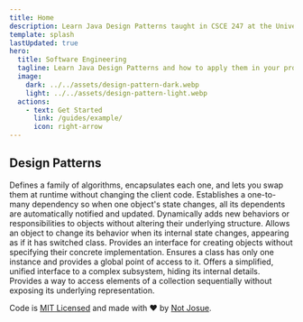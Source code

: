 ```yaml
---
title: Home
description: Learn Java Design Patterns taught in CSCE 247 at the University of South Carolina.
template: splash
lastUpdated: true
hero:
  title: Software Engineering
  tagline: Learn Java Design Patterns and how to apply them in your projects.
  image:
    dark: ../../assets/design-pattern-dark.webp
    light: ../../assets/design-pattern-light.webp
  actions:
    - text: Get Started
      link: /guides/example/
      icon: right-arrow
---
```



<h2 class="my-16">Design Patterns</h2>

<CardGrid stagger>
	<Card title="Strategy Design Pattern" icon="seti:notebook">
		Defines a family of algorithms, encapsulates each one, and lets you swap them at runtime without changing the client code.
	</Card>
	<Card title="Observer Design Pattern" icon="magnifier">
		Establishes a one-to-many dependency so when one object's state changes, all its dependents are automatically notified and updated.
	</Card>
	<Card title="Decorator Design Pattern" icon="seti:stylelint">
		Dynamically adds new behaviors or responsibilities to objects without altering their underlying structure.
	</Card>
	<Card title="State Design Pattern" icon="homebrew">
		Allows an object to change its behavior when its internal state changes, appearing as if it has switched class.
	</Card>
	<Card title="Factory Design Pattern" icon="seti:bicep">
		Provides an interface for creating objects without specifying their concrete implementation.
	</Card>
	<Card title="Singleton Design Pattern" icon="laptop">
		Ensures a class has only one instance and provides a global point of access to it.
	</Card>
	<Card title="Facade Design Pattern" icon="seti:ignored">
		Offers a simplified, unified interface to a complex subsystem, hiding its internal details.
	</Card>
	<Card title="Iterator Design Pattern" icon="random">
		Provides a way to access elements of a collection sequentially without exposing its underlying representation.
	</Card>
</CardGrid>

<footer class="mt-32">
	<p class="text-center text-sm text-muted-foreground">
		Code is <a aria-label="view code license" target="_blank" href="#">MIT Licensed</a> and made with ❤️ by <a aria-label="view not-josue's github profile" href="https://github.com/not-josue" target="_blank">Not Josue</a>.
	</p>
</footer>